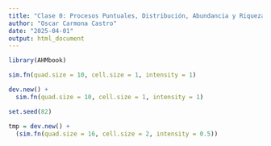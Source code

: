 ---
title: "Clase 0: Procesos Puntuales, Distribución, Abundancia y Riqueza de especies"
author: "Oscar Carmona Castro"
date: "2025-04-01"
output: html_document
---

```{r, message=FALSE, warning=FALSE}
library(AHMbook)
```

```{r}
sim.fn(quad.size = 10, cell.size = 1, intensity = 1)
```

```{r}
dev.new() +
  sim.fn(quad.size = 10, cell.size = 1, intensity = 1)
```

```{r}
set.seed(82)

tmp = dev.new() +
  (sim.fn(quad.size = 16, cell.size = 2, intensity = 0.5))
```



























